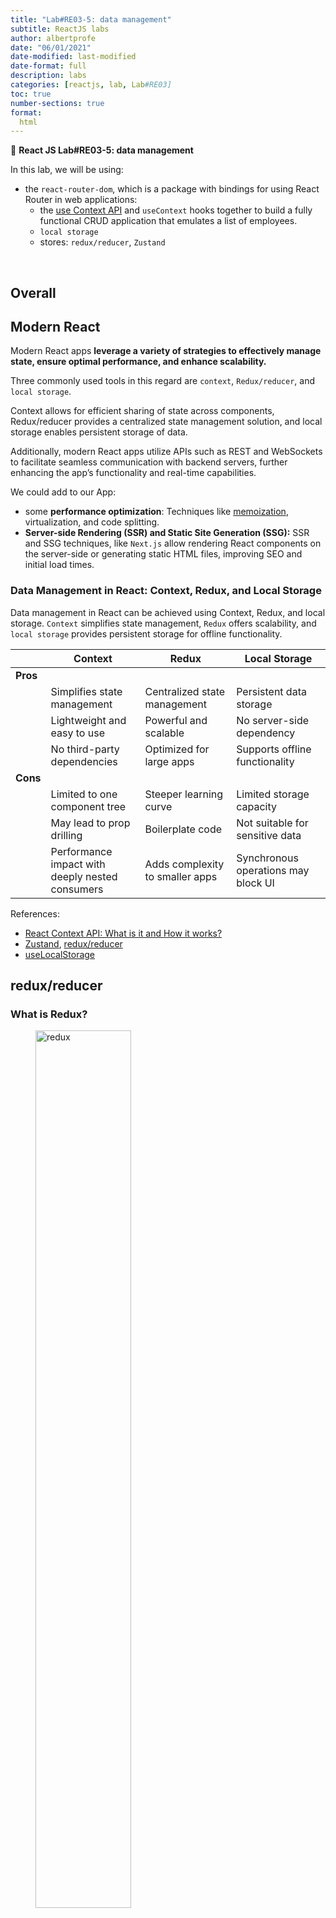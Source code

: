 ```yaml
---
title: "Lab#RE03-5: data management"
subtitle: ReactJS labs
author: albertprofe
date: "06/01/2021"
date-modified: last-modified
date-format: full
description: labs
categories: [reactjs, lab, Lab#RE03]
toc: true
number-sections: true
format:
  html
---
```


::: {.labs}
📘 **React JS Lab#RE03-5: data management**

In this lab, we will be using:

- the ``react-router-dom``, which is a package with bindings for using React Router in web applications:
  - the [use Context API](https://react.dev/learn/passing-data-deeply-with-context){.external} and ``useContext``  hooks together to build a fully functional CRUD application that emulates a list of employees.
  - `local storage`
  - stores: `redux/reducer`, `Zustand`

:::

</br>


## Overall


::: {.callout-note}
## Modern React
Modern React apps **leverage a variety of strategies to effectively manage state, ensure optimal performance, and enhance scalability.**

Three commonly used tools in this regard are ``context``, ``Redux/reducer``, and ``local storage``.

Context allows for efficient sharing of state across components, Redux/reducer provides a centralized state management solution, and local storage enables persistent storage of data.

Additionally, modern React apps utilize APIs such as REST and WebSockets to facilitate seamless communication with backend servers, further enhancing the app's functionality and real-time capabilities.

:::


::: {.column-margin}
We could add to our App:

- some **performance optimization**: Techniques like [memoization](https://www.topcoder.com/thrive/articles/memoization-in-react-js){.external}, virtualization, and code splitting.
- **Server-side Rendering (SSR) and Static Site Generation (SSG):** SSR and SSG techniques, like ``Next.js`` allow rendering React components on the server-side or generating static HTML files, improving SEO and initial load times.
:::

### Data Management in React: Context, Redux, and Local Storage

Data management in React can be achieved using Context, Redux, and local storage. `Context` simplifies state management, `Redux` offers scalability, and `local storage` provides persistent storage for offline functionality.

|           | Context                     | Redux                      | Local Storage               |
| --------- | --------------------------- | -------------------------- | --------------------------- |
| **Pros**      |                            |                            |                             |
|           | Simplifies state management | Centralized state management | Persistent data storage     |
|           | Lightweight and easy to use| Powerful and scalable       | No server-side dependency    |
|           | No third-party dependencies| Optimized for large apps    | Supports offline functionality|
| **Cons**      |                            |                            |                             |
|           | Limited to one component tree| Steeper learning curve      | Limited storage capacity     |
|           | May lead to prop drilling  | Boilerplate code            | Not suitable for sensitive data|
|           | Performance impact with deeply nested consumers | Adds complexity to smaller apps | Synchronous operations may block UI |



References:

- [React Context API: What is it and How it works?](https://www.loginradius.com/blog/engineering/react-context-api/){.exteranl}
- [Zustand ](https://docs.pmnd.rs/zustand/getting-started/introduction){.external}, [redux/reducer](https://redux.js.org/){.external}
- [useLocalStorage](https://usehooks.com/useLocalStorage/){.external}


## redux/reducer

### What is Redux?

![redux](/images/reactjs/redux-fig.gif){width="60%"}

["Redux"](https://redux.js.org/tutorials/essentials/part-1-overview-concepts){.external} is a pattern and library for managing and updating application state, using events called "actions".

It serves as a **centralized store for state that needs to be used across your entire application,** with rules ensuring that the state can only be updated in a predictable fashion.

### Why Should I Use Redux?

Redux helps you **manage "global" state - state that is needed across many parts of your application.**

The patterns and tools provided by Redux make it easier to understand when, where, why, and how the state in your application is being updated, and how your application logic will behave when those changes occur.

Redux guides you towards writing code that is **predictable** and **testable**, which helps give you confidence that your application will work as expected.

### Example: todo

![[todo](https://redux.js.org/tutorials/fundamentals/part-3-state-actions-reducers#starting-the-todo-example-app){.external} tutorial official docs](/images/reactjs/redux-example-todo.png){width="60%"}

## local storage

We could add local storage to our basic [todo](https://codesandbox.io/s/todo-app-4-6kgxh7?file=/src/todo/TodoApp.jsx:0-6107){.external}

The ``todos`` state is **stored in the local storage using the ``localStorage.setItem`` method.**

It is initialized with the stored ``todos`` from the local storage in the first ``useEffect`` hook. Whenever the ``todos`` state is updated, the second ``useEffect`` hook is triggered, and the updated todos are stored in the local storage using ``localStorage.setItem.``

```.js
// ...

const Todos = () => {
  const [todos, setTodos] = useState([]);

  useEffect(() => {
    const storedTodos = localStorage.getItem(LOCAL_STORAGE_KEY);
    if (storedTodos) {
      setTodos(JSON.parse(storedTodos));
    }
  }, []);

  useEffect(() => {
    localStorage.setItem(LOCAL_STORAGE_KEY, JSON.stringify(todos));
  }, [todos]);

  const fetchTodos = async () => {
    // Fetching todos from API (unchanged code)
    // ...
  };

  const addTodo = (newTodo) => {
    // Adding todo to the state and localStorage
    setTodos([...todos, newTodo]);
  };

  const updateTodo = async (id) => {
    // Updating todo in the state and localStorage
    const updatedTodos = todos.map((todo) => {
      if (todo.id === id) {
        return { ...todo, completed: !todo.completed };
      }
      return todo;
    });

    setTodos(updatedTodos);
  };

  const deleteTodo = async (id) => {
    // Deleting todo from the state and localStorage
    const filteredTodos = todos.filter((todo) => todo.id !== id);
    setTodos(filteredTodos);
  };

  // ...

  return (
    <ApiContext.Provider 
      value={{ todos, addTodo, updateTodo, deleteTodo }}>
      {/* ... */}
    </ApiContext.Provider>
  );
};

export default Todos;
```

## redux/reducer or context

- [Pitfalls of overusing React Context](https://blog.logrocket.com/pitfalls-of-overusing-react-context/){.external}
- [Comparing React Context and Redux](https://betterprogramming.pub/context-limitations-when-emulating-redux-in-a-small-to-medium-size-application-acd05ef882e4){.external}

<!--- navLinks -->
<br><br>
<div class=row>
<br>
<div class='column left previous'>
<br>
[{{< fa solid arrow-left >}} React JS: Lab#RE03-4](/reactjs/rjslab3-4.qmd)
<br>
</div>
<br>
<div class='column center'>
<br>
[{{< fa solid arrow-up >}} top](#top)
<br>
</div>
<br>
<div class='column right next'>
<br>
[React JS: Lab#RE04-1  {{< fa solid arrow-right >}}](/reactjs/rjslab4.qmd)
<br>
</div>
<br>
</div>
